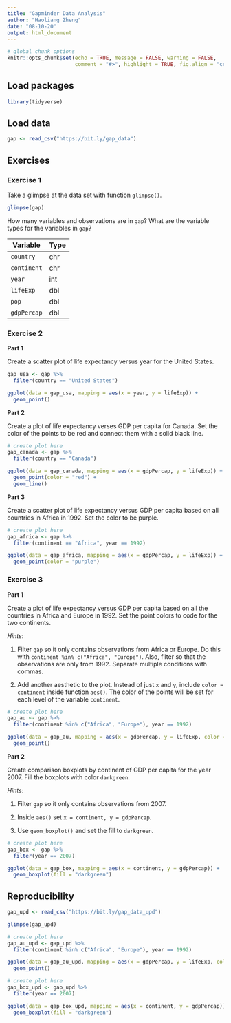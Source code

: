 ```yaml
---
title: "Gapminder Data Analysis"
author: "Haoliang Zheng"
date: "08-10-20"
output: html_document
---
```


```r
# global chunk options
knitr::opts_chunk$set(echo = TRUE, message = FALSE, warning = FALSE,
                      comment = "#>", highlight = TRUE, fig.align = "center")
```

## Load packages

```r
library(tidyverse)
```

## Load data

```r
gap <- read_csv("https://bit.ly/gap_data")
```

## Exercises

### Exercise 1

Take a glimpse at the data set with function `glimpse()`.

```r
glimpse(gap)
```

How many variables and observations are in `gap`? What are the variable types
for the variables in `gap`?

Variable       | Type
---------------|----------
`country`      | chr
`continent`    | chr
`year`         | int
`lifeExp`      | dbl
`pop`          | dbl
`gdpPercap`    | dbl

### Exercise 2

**Part 1**

Create a scatter plot of life expectancy versus year for the United States.

```r
gap_usa <- gap %>% 
  filter(country == "United States")

ggplot(data = gap_usa, mapping = aes(x = year, y = lifeExp)) +
  geom_point()
```

**Part 2**

Create a plot of life expectancy verses GDP per capita for Canada. Set the
color of the points to be red and connect them with a solid black line.

```r
# create plot here
gap_canada <- gap %>% 
  filter(country == "Canada")

ggplot(data = gap_canada, mapping = aes(x = gdpPercap, y = lifeExp)) +
  geom_point(color = "red") +
  geom_line()
```

**Part 3**

Create a scatter plot of life expectancy versus GDP per capita based on all 
countries in Africa in 1992. Set the color to be purple.

```r
# create plot here
gap_africa <- gap %>% 
  filter(continent == "Africa", year == 1992)

ggplot(data = gap_africa, mapping = aes(x = gdpPercap, y = lifeExp)) +
  geom_point(color = "purple")
```

### Exercise 3

**Part 1**

Create a plot of life expectancy versus GDP per capita based on all the
countries in Africa and Europe in 1992. Set the point colors to code for the
two continents.

*Hints*:

1. Filter `gap` so it only contains observations from Africa or Europe.
   Do this with `continent %in% c("Africa", "Europe")`. Also, filter so that
   the observations are only from 1992. Separate multiple conditions with
   commas.
   
2. Add another aesthetic to the plot. Instead of just `x` and `y`, include
   `color = continent` inside function `aes()`. The color of the points will
   be set for each level of the variable `continent`.

```r
# create plot here
gap_au <- gap %>% 
  filter(continent %in% c("Africa", "Europe"), year == 1992)

ggplot(data = gap_au, mapping = aes(x = gdpPercap, y = lifeExp, color = continent)) +
  geom_point()
```

**Part 2**

Create comparison boxplots by continent of GDP per capita for the year 2007.
Fill the boxplots with color `darkgreen`.

*Hints*:

1. Filter `gap` so it only contains observations from 2007.

2. Inside `aes()` set `x = continent, y = gdpPercap`.

3. Use `geom_boxplot()` and set the fill to `darkgreen`.

```r
# create plot here
gap_box <- gap %>% 
  filter(year == 2007)

ggplot(data = gap_box, mapping = aes(x = continent, y = gdpPercap)) +
  geom_boxplot(fill = "darkgreen")
```


## Reproducibility

```r
gap_upd <- read_csv("https://bit.ly/gap_data_upd")
```

```r
glimpse(gap_upd)
```

```r
# create plot here
gap_au_upd <- gap_upd %>% 
  filter(continent %in% c("Africa", "Europe"), year == 1992)

ggplot(data = gap_au_upd, mapping = aes(x = gdpPercap, y = lifeExp, color = continent)) +
  geom_point()
```

```r
# create plot here
gap_box_upd <- gap_upd %>% 
  filter(year == 2007)

ggplot(data = gap_box_upd, mapping = aes(x = continent, y = gdpPercap)) +
  geom_boxplot(fill = "darkgreen")
```